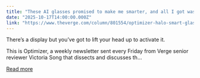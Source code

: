 ```yaml
---
title: "These AI glasses promised to make me smarter, and all I got was Clippy for my face"
date: "2025-10-17T14:00:00.000Z"
link: "https://www.theverge.com/column/801554/optimizer-halo-smart-glasses-ai-assistant"
---
```


There’s a display but you’ve got to lift your head up to activate it.	

This is Optimizer, a weekly newsletter sent every Friday from Verge senior reviewer Victoria Song that dissects and discusses th...

[Read more](https://www.theverge.com/column/801554/optimizer-halo-smart-glasses-ai-assistant)
